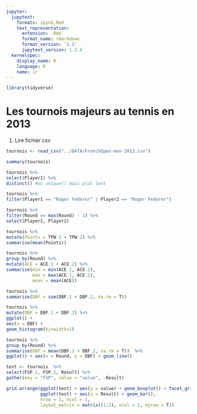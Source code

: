 ```yaml
---
jupyter:
  jupytext:
    formats: ipynb,Rmd
    text_representation:
      extension: .Rmd
      format_name: rmarkdown
      format_version: '1.1'
      jupytext_version: 1.2.4
  kernelspec:
    display_name: R
    language: R
    name: ir
---
```


```r
library(tidyverse)
```

# Les tournois majeurs au tennis en 2013
1. Lire fichier csv

```r
tournois <- read_csv("../DATA/FrenchOpen-men-2013.csv")
```

```r
summary(tournois)
```

```r
tournois %>%
select(Player1) %>%
distinct() #ou unique() mais plus lent
```

```r
tournois %>%
filter(Player1 == "Roger Federer" | Player2 == "Roger Federer")
```

```r
tournois %>%
filter(Round == max(Round) - 1) %>%
select(Player1, Player2)

```

```r
tournois %>%
mutate(Points = TPW.1 + TPW.2) %>%
summarise(mean(Points))
```

```r
tournois %>%
group_by(Round) %>%
mutate(ACE = ACE.1 + ACE.2) %>%
summarise(min = min(ACE.1, ACE.2),
          max = max(ACE.1, ACE.2),
          mean = mean(ACE))
```

```r
tournois %>%
summarise(DBF = sum(DBF.1 + DBF.2, na.rm = T))
```

```r
tournois %>%
mutate(DBF = DBF.1 + DBF.2) %>%
ggplot() +
aes(x = DBF) +
geom_histogram(binwidth=1)
```

```r
tournois %>%
group_by(Round) %>% 
summarise(DBF = mean(DBF.1 + DBF.2, na.rm = T))  %>% 
ggplot() + aes(x = Round, y = DBF) + geom_line()
```

```r
test <- tournois  %>% 
select(FSP.1, FSP.2, Result) %>%
gather(key = "FSP", value = "value", -Result)

grid.arrange(ggplot(test) + aes(y = value) + geom_boxplot() + facet_grid(~FSP),
             ggplot(test) + aes(x = Result) + geom_bar(),
             nrow = 2, ncol = 1,
             layout_matrix = matrix((1:2), ncol = 1, byrow = T))
```

```r

```
